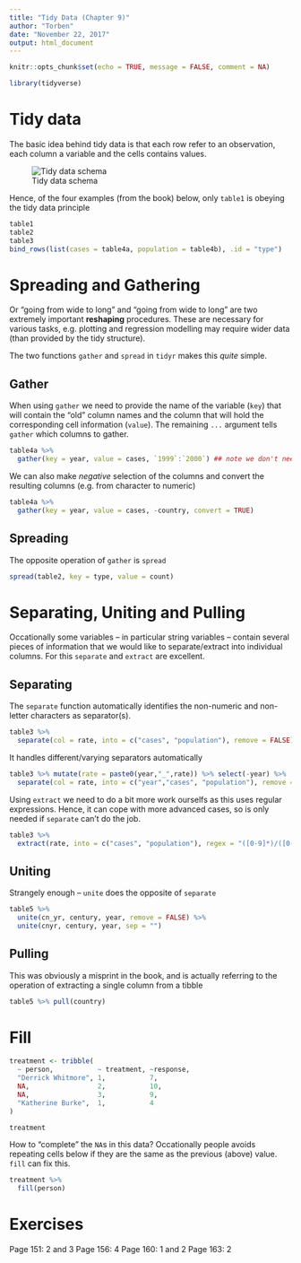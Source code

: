 ```yaml
---
title: "Tidy Data (Chapter 9)"
author: "Torben"
date: "November 22, 2017"
output: html_document
---
```



```r
knitr::opts_chunk$set(echo = TRUE, message = FALSE, comment = NA)
```

```r
library(tidyverse)
```

# Tidy data

The basic idea behind tidy data is that each row refer to an observation, each column a variable and the cells contains values.

![Tidy data schema](tidy-1.png)

Hence, of the four examples (from the book) below, only `table1` is obeying the tidy data principle

```r
table1
table2
table3
bind_rows(list(cases = table4a, population = table4b), .id = "type")
```

# Spreading and Gathering

Or "going from wide to long" and "going from wide to long" are two extremely important **reshaping** procedures.
These are necessary for various tasks, e.g. plotting and regression modelling may require wider data (than provided by the tidy structure).

The two functions `gather` and `spread` in `tidyr` makes this *quite* simple. 

## Gather

When using `gather` we need to provide the name of the variable (`key`) that will contain the "old" column names and the
column that will hold the corresponding cell information (`value`). The remaining `...` argument tells `gather` which columns to
gather. 

```r
table4a %>% 
  gather(key = year, value = cases, `1999`:`2000`) ## note we don't need quotes, e.g. "year"
```

We can also make *negative* selection of the columns and convert the resulting columns (e.g. from character to numeric)
```r
table4a %>% 
  gather(key = year, value = cases, -country, convert = TRUE)
```

## Spreading

The opposite operation of `gather` is `spread`

```r
spread(table2, key = type, value = count)
```

# Separating, Uniting and Pulling 

Occationally some variables -- in particular string variables -- contain several pieces of information that we 
would like to separate/extract into individual columns. For this `separate` and `extract` are excellent.

## Separating

The `separate` function automatically identifies the non-numeric and non-letter characters as separator(s).

```r
table3 %>% 
  separate(col = rate, into = c("cases", "population"), remove = FALSE)
```

It handles different/varying separators automatically
```r
table3 %>% mutate(rate = paste0(year,"_",rate)) %>% select(-year) %>% 
  separate(col = rate, into = c("year","cases", "population"), remove = FALSE)
```

Using `extract` we need to do a bit more work ourselfs as this uses regular expressions.
Hence, it can cope with more advanced cases, so is only needed if `separate` can't do the job.

```r
table3 %>% 
  extract(rate, into = c("cases", "population"), regex = "([0-9]*)/([0-9]*)", convert = TRUE)
```

## Uniting

Strangely enough -- `unite` does the opposite of `separate`

```r
table5 %>% 
  unite(cn_yr, century, year, remove = FALSE) %>% 
  unite(cnyr, century, year, sep = "")
```

## Pulling

This was obviously a misprint in the book, and is actually referring to the operation of extracting a single 
column from a tibble

```r
table5 %>% pull(country)
```

# Fill

```r
treatment <- tribble(
  ~ person,           ~ treatment, ~response,
  "Derrick Whitmore", 1,           7,
  NA,                 2,           10,
  NA,                 3,           9,
  "Katherine Burke",  1,           4
)

treatment
```

How to "complete" the `NA`s in this data? Occationally people avoids repeating
cells below if they are the same as the previous (above) value. `fill` can fix this.

```r
treatment %>% 
  fill(person)
```

# Exercises

Page 151: 2 and 3
Page 156: 4
Page 160: 1 and 2
Page 163: 2
